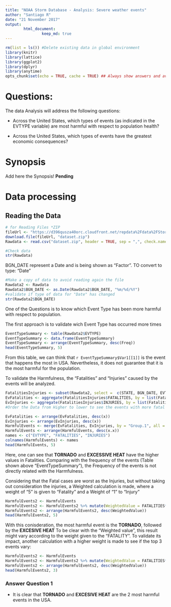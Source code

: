 ---
title: "NOAA Storm Database - Analysis: Severe weather events"
author: "Santiago R"
date: "21 November 2017"
output:
        html_document:
                keep_md: true
---

```{r setup, include=FALSE}
rm(list = ls()) #Delete existing data in global environment
library(knitr)
library(lattice)
library(ggplot2)
library(dplyr)
library(anytime)
opts_chunk$set(echo = TRUE, cache = TRUE) ## Always show answers and avoid repeating unnecessary calculations
```

# Questions:

The data Analysis will address the following questions:


- Across the United States, which types of events (as indicated in the EVTYPE variable) are
most harmful with respect to population health?


- Across the United States, which types of events have the greatest economic consequences?

# Synopsis

Add here the Synopsis! **Pending**

# Data processing

## Reading the Data

``` {r readingData}
# for Reading Files *ZIP
fileUrl <- "https://d396qusza40orc.cloudfront.net/repdata%2Fdata%2FStormData.csv.bz2"
download.file(fileUrl, "dataset.zip")
Rawdata <- read.csv("dataset.zip", header = TRUE, sep = ",", check.names = TRUE)

#Check data
str(Rawdata)
``` 

BGN_DATE represent a Date and is being shown as "Factor". TO convert to type: "Date"

``` {r changetodate}
#Make a copy of data to avoid reading again the file
Rawdata2 <- Rawdata
Rawdata2$BGN_DATE <- as.Date(Rawdata2$BGN_DATE, "%m/%d/%Y")
#validate if type of data for "Date" has changed
str(Rawdata2$BGN_DATE)

```

One of the Questions is to know which Event Type has been more harmful with respect to
population. 

The first approach is to validate wich Event Type has occurred more times

```{r MostrepeatedEvent}
EventTypeSummary <- table(Rawdata2$EVTYPE)
EventTypeSummary <- data.frame(EventTypeSummary)
EventTypeSummary <- arrange(EventTypeSummary, desc(Freq))
head(EventTypeSummary, 5)
``` 
From this table, we can think that `r EventTypeSummary$Var1[[1]]` is the event that happens
the most in USA. Nevertheless, it does not guarantee that it is the most harmful for the 
population.

To validate the Harmfulness, the "Fatalities" and "Injuries" caused by the events will be
analyzed.

```{r fatalitiesInjuries}
FatalitiesInjuries <- subset(Rawdata2, select =  c(STATE, BGN_DATE, EVTYPE, FATALITIES, INJURIES))
EvFatalities <- aggregate(FatalitiesInjuries$FATALITIES, by = list(FatalitiesInjuries$EVTYPE), FUN = sum)
EvInjuries <- aggregate(FatalitiesInjuries$INJURIES, by = list(FatalitiesInjuries$EVTYPE), FUN = sum)
#Order the Data from Higher to lower to see the events with more fatal and injure events:

EvFatalities <- arrange(EvFatalities, desc(x))
EvInjuries <- arrange(EvInjuries, desc(x))
HarmfulEvents <- merge(EvFatalities, EvInjuries, by = "Group.1", all = TRUE)
HarmfulEvents <- arrange(HarmfulEvents, desc(x.x))
names <- c("EVTYPE", "FATALITIES", "INJURIES")
colnames(HarmfulEvents) <- names
head(HarmfulEvents, 5)
```

Here, one can see that **TORNADO** and **EXCESSIVE HEAT** have the higher values in Fatalities.
Comparing with the frequency of the events (Table shown above "EventTypeSummary"), the 
Frequency of the events is not directly related with the Harmfulness. 

Considering that the Fatal cases are worst as the Injuries, but without taking out consideration
the injuries, a Weighted calculation is made, where a weight of "5" is given to "Fatality"
and a Weight of "1" to "Injury"

```{r weightedvalue}
HarmfulEvents2 <- HarmfulEvents
HarmfulEvents2 <- HarmfulEvents2 %>% mutate(WeightedValue = FATALITIES*5 + INJURIES)
HarmfulEvents2 <- arrange(HarmfulEvents2, desc(WeightedValue))
head(HarmfulEvents2, 5)
```
With this conisderation, the most harmful event is the **TORNADO**, followed by the **EXCESIVE HEAT**
To be clear with the "Weighted value", this result might vary according to the weight given
to the "FATALITY". To validate its impact, another calculation with a higher weight is made to see
if the top 3 events vary:

```{r weightedvalue2}
HarmfulEvents2 <- HarmfulEvents
HarmfulEvents2 <- HarmfulEvents2 %>% mutate(WeightedValue = FATALITIES*10 + INJURIES)
HarmfulEvents2 <- arrange(HarmfulEvents2, desc(WeightedValue))
head(HarmfulEvents2, 3)
```

### Answer Question 1
* It is clear that **TORNADO** and **EXCESIVE HEAT** are the 2 most harmful events in the USA.
